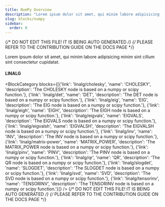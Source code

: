 ```yaml
---
title: NumPy Overview
description: "Lorem ipsum dolor sit amet, qui minim labore adipisicing minim sint cillum sint consectetur cupidatat."
slug: blocks/numpy
sidebar:
  order: 0
---
```


{/* DO NOT EDIT THIS FILE! IT IS BEING AUTO GENERATED */}
{/* PLEASE REFER TO THE CONTRIBUTION GUIDE ON THE DOCS PAGE */}


Lorem ipsum dolor sit amet, qui minim labore adipisicing minim sint cillum sint consectetur cupidatat.

 #### LINALG
<BlockCategory blocks={[{'link': 'linalg/cholesky', 'name': 'CHOLESKY', 'description': 'The CHOLESKY node is based on a numpy or scipy function.'}, {'link': 'linalg/det', 'name': 'DET', 'description': 'The DET node is based on a numpy or scipy function.'}, {'link': 'linalg/eig', 'name': 'EIG', 'description': 'The EIG node is based on a numpy or scipy function.'}, {'link': 'linalg/eigh', 'name': 'EIGH', 'description': 'The EIGH node is based on a numpy or scipy function.'}, {'link': 'linalg/eigvals', 'name': 'EIGVALS', 'description': 'The EIGVALS node is based on a numpy or scipy function.'}, {'link': 'linalg/eigvalsh', 'name': 'EIGVALSH', 'description': 'The EIGVALSH node is based on a numpy or scipy function.'}, {'link': 'linalg/inv', 'name': 'INV', 'description': 'The INV node is based on a numpy or scipy function.'}, {'link': 'linalg/matrix-power', 'name': 'MATRIX_POWER', 'description': 'The MATRIX_POWER node is based on a numpy or scipy function.'}, {'link': 'linalg/pinv', 'name': 'PINV', 'description': 'The PINV node is based on a numpy or scipy function.'}, {'link': 'linalg/qr', 'name': 'QR', 'description': 'The QR node is based on a numpy or scipy function.'}, {'link': 'linalg/slogdet', 'name': 'SLOGDET', 'description': 'The SLOGDET node is based on a numpy or scipy function.'}, {'link': 'linalg/svd', 'name': 'SVD', 'description': 'The SVD node is based on a numpy or scipy function.'}, {'link': 'linalg/tensorinv', 'name': 'TENSORINV', 'description': 'The TENSORINV node is based on a numpy or scipy function.'}]} />
{/* DO NOT EDIT THIS FILE! IT IS BEING AUTO GENERATED */}
{/* PLEASE REFER TO THE CONTRIBUTION GUIDE ON THE DOCS PAGE */}
